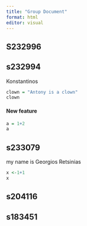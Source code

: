 ```yaml
---
title: "Group Document"
format: html
editor: visual
---
```


## S232996

## s232994

Konstantinos

```r
clown = "Antony is a clown"
clown
```

#### New feature

```r
a = 1+2
a
```

## s233079

my name is Georgios Retsinias

```r
x <-1+1
x
```

## s204116

## s183451
